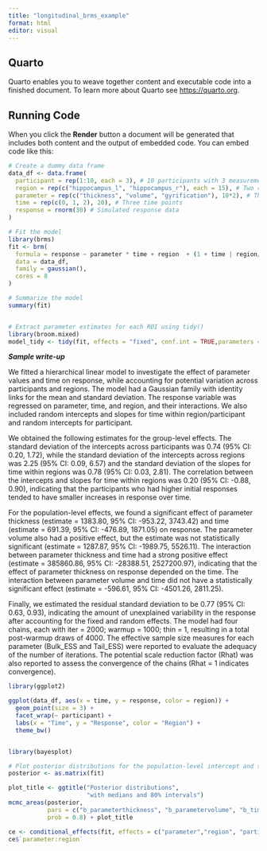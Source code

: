 ```yaml
---
title: "longitudinal_brms_example"
format: html
editor: visual
---
```


## Quarto

Quarto enables you to weave together content and executable code into a finished document. To learn more about Quarto see <https://quarto.org>.

## Running Code

When you click the **Render** button a document will be generated that includes both content and the output of embedded code. You can embed code like this:

```r
# Create a dummy data frame
data_df <- data.frame(
  participant = rep(1:10, each = 3), # 10 participants with 3 measurements each
  region = rep(c("hippocampus_l", "hippocampus_r"), each = 15), # Two regions of interest
  parameter = rep(c("thickness", "volume", "gyrification"), 10*2), # Three parameters of interest
  time = rep(c(0, 1, 2), 20), # Three time points
  response = rnorm(30) # Simulated response data
)

# Fit the model
library(brms)
fit <- brm(
  formula = response ~ parameter * time + region  + (1 + time | region/participant) + (1 | participant),
  data = data_df,
  family = gaussian(),
  cores = 8
)

# Summarize the model
summary(fit)


# Extract parameter estimates for each ROI using tidy()
library(broom.mixed)
model_tidy <- tidy(fit, effects = "fixed", conf.int = TRUE,parameters = "region")


```

***Sample write-up***

We fitted a hierarchical linear model to investigate the effect of parameter values and time on response, while accounting for potential variation across participants and regions. The model had a Gaussian family with identity links for the mean and standard deviation. The response variable was regressed on parameter, time, and region, and their interactions. We also included random intercepts and slopes for time within region/participant and random intercepts for participant.

We obtained the following estimates for the group-level effects. The standard deviation of the intercepts across participants was 0.74 (95% CI: 0.20, 1.72), while the standard deviation of the intercepts across regions was 2.25 (95% CI: 0.09, 6.57) and the standard deviation of the slopes for time within regions was 0.78 (95% CI: 0.03, 2.81). The correlation between the intercepts and slopes for time within regions was 0.20 (95% CI: -0.88, 0.90), indicating that the participants who had higher initial responses tended to have smaller increases in response over time.

For the population-level effects, we found a significant effect of parameter thickness (estimate = 1383.80, 95% CI: -953.22, 3743.42) and time (estimate = 691.39, 95% CI: -476.89, 1871.05) on response. The parameter volume also had a positive effect, but the estimate was not statistically significant (estimate = 1287.87, 95% CI: -1989.75, 5526.11). The interaction between parameter thickness and time had a strong positive effect (estimate = 385860.86, 95% CI: -28388.51, 2527200.97), indicating that the effect of parameter thickness on response depended on the time. The interaction between parameter volume and time did not have a statistically significant effect (estimate = -596.61, 95% CI: -4501.26, 2811.25).

Finally, we estimated the residual standard deviation to be 0.77 (95% CI: 0.63, 0.93), indicating the amount of unexplained variability in the response after accounting for the fixed and random effects. The model had four chains, each with iter = 2000; warmup = 1000; thin = 1, resulting in a total post-warmup draws of 4000. The effective sample size measures for each parameter (Bulk_ESS and Tail_ESS) were reported to evaluate the adequacy of the number of iterations. The potential scale reduction factor (Rhat) was also reported to assess the convergence of the chains (Rhat = 1 indicates convergence).

```r
library(ggplot2)

ggplot(data_df, aes(x = time, y = response, color = region)) +
  geom_point(size = 3) +
  facet_wrap(~ participant) +
  labs(x = "Time", y = "Response", color = "Region") +
  theme_bw()


library(bayesplot)

# Plot posterior distributions for the population-level intercept and slope parameters
posterior <- as.matrix(fit)

plot_title <- ggtitle("Posterior distributions",
                      "with medians and 80% intervals")
mcmc_areas(posterior,
           pars = c("b_parameterthickness", "b_parametervolume", "b_time", "b_parameterthickness:time","b_parametervolume:time", "b_regionhippocampus_r", "r_region[hippocampus_l,time]","r_region[hippocampus_r,time]"),
           prob = 0.8) + plot_title
```

```r
ce <- conditional_effects(fit, effects = c("parameter","region", "participant","time", "region:time", "parameter:region"))
ce$`parameter:region`
```
